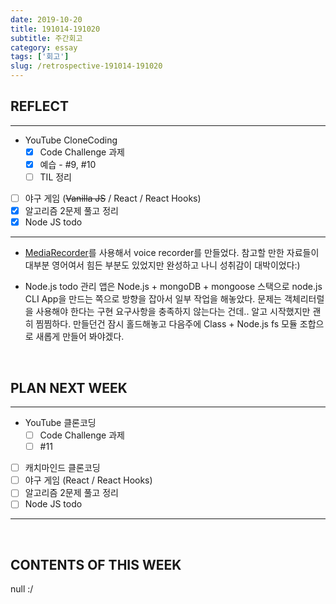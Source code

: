 ```yaml
---
date: 2019-10-20
title: 191014-191020
subtitle: 주간회고
category: essay
tags: ['회고']
slug: /retrospective-191014-191020
---
```


## REFLECT

---

- YouTube CloneCoding
  - [x] Code Challenge 과제
  - [x] 예습 - #9, #10
  - [ ] TIL 정리
- [ ] 야구 게임 (~~Vanilla JS~~ / React / React Hooks)
- [x] 알고리즘 2문제 풀고 정리
- [x] Node JS todo

---

- [MediaRecorder](https://developer.mozilla.org/en-US/docs/Web/API/MediaRecorder)를 사용해서 voice recorder를 만들었다. 참고할 만한 자료들이 대부분 영어여서 힘든 부분도 있었지만 완성하고 나니 성취감이 대박이었다:)

- Node.js todo 관리 앱은 Node.js + mongoDB + mongoose 스택으로 node.js CLI App을 만드는 쪽으로 방향을 잡아서 일부 작업을 해놓았다. 문제는 객체리터럴을 사용해야 한다는 구현 요구사항을 충족하지 않는다는 건데.. 알고 시작했지만 괜히 찜찜하다. 만들던건 잠시 홀드해놓고 다음주에 Class + Node.js fs 모듈 조합으로 새롭게 만들어 봐야겠다.

&nbsp;

## PLAN NEXT WEEK

---

- YouTube 클론코딩
  - [ ] Code Challenge 과제
  - [ ] #11
- [ ] 캐치마인드 클론코딩
- [ ] 야구 게임 (React / React Hooks)
- [ ] 알고리즘 2문제 풀고 정리
- [ ] Node JS todo

---

&nbsp;

## CONTENTS OF THIS WEEK

null :/
